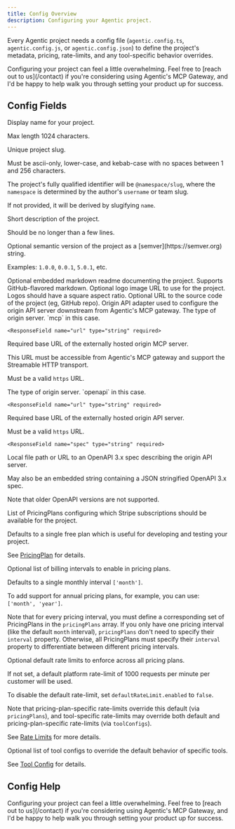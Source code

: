 ```yaml
---
title: Config Overview
description: Configuring your Agentic project.
---
```


Every Agentic project needs a config file (`agentic.config.ts`, `agentic.config.js`, or `agentic.config.json`) to define the project's metadata, pricing, rate-limits, and any tool-specific behavior overrides.

<Note>
  Configuring your project can feel a little overwhelming. Feel free to [reach
  out to us](/contact) if you're considering using Agentic's MCP Gateway, and
  I'd be happy to help walk you through setting your product up for success.
</Note>

## Config Fields

<ResponseField name='name' type='string' required>
Display name for your project.

Max length 1024 characters.

</ResponseField>

<ResponseField name='slug' type='string' required>
Unique project slug.

Must be ascii-only, lower-case, and kebab-case with no spaces between 1 and 256 characters.

The project's fully qualified identifier will be `@namespace/slug`, where
the `namespace` is determined by the author's `username` or team slug.

If not provided, it will be derived by slugifying `name`.

</ResponseField>

<ResponseField name='description' type='string' required>
  Short description of the project.

Should be no longer than a few lines.

</ResponseField>

<ResponseField name='version' type='string'>
Optional semantic version of the project as a [semver](https://semver.org) string.

Examples: `1.0.0`, `0.0.1`, `5.0.1`, etc.

</ResponseField>

<ResponseField name='readme' type='string'>
  Optional embedded markdown readme documenting the project. Supports
  GitHub-flavored markdown.
</ResponseField>

<ResponseField name='iconUrl' type='string'>
  Optional logo image URL to use for the project. Logos should have a square
  aspect ratio.

</ResponseField>

<ResponseField name='sourceUrl' type='string'>
  Optional URL to the source code of the project (eg, GitHub repo).
</ResponseField>

<ResponseField name='origin' type='object' required>
  Origin API adapter used to configure the origin API server downstream from
  Agentic's MCP gateway.

<Expandable title="properties" defaultOpen>
<Tabs>
  <Tab title="MCP origin server">
    <ResponseField name="type" type="string" required>
      The type of origin server. `mcp` in this case.
    </ResponseField>

    <ResponseField name="url" type="string" required>

Required base URL of the externally hosted origin MCP server.

This URL must be accessible from Agentic's MCP gateway and support the Streamable HTTP transport.

Must be a valid `https` URL.

</ResponseField>

  </Tab>

  <Tab title="OpenAPI origin server">
    <ResponseField name="type" type="string" required>
      The type of origin server. `openapi` in this case.
    </ResponseField>

    <ResponseField name="url" type="string" required>

Required base URL of the externally hosted origin API server.

Must be a valid `https` URL.

</ResponseField>

    <ResponseField name="spec" type="string" required>

Local file path or URL to an OpenAPI 3.x spec describing the origin API server.

May also be an embedded string containing a JSON stringified OpenAPI 3.x spec.

Note that older OpenAPI versions are not supported.

</ResponseField>
  </Tab>
</Tabs>
</Expandable>
</ResponseField>

<ResponseField name='pricingPlans' type='array'>
  List of PricingPlans configuring which Stripe subscriptions should be available for the project.

Defaults to a single free plan which is useful for developing and testing your project.

See [PricingPlan](/publishing/config/pricing#pricing-plan) for details.

</ResponseField>

<ResponseField name='pricingIntervals' type='array'>
Optional list of billing intervals to enable in pricing plans.

Defaults to a single monthly interval `['month']`.

To add support for annual pricing plans, for example, you can use:
`['month', 'year']`.

Note that for every pricing interval, you must define a corresponding set
of PricingPlans in the `pricingPlans` array. If you only have one pricing
interval (like the default `month` interval), `pricingPlans` don't need to
specify their `interval` property. Otherwise, all PricingPlans must
specify their `interval` property to differentiate between different
pricing intervals.

</ResponseField>

<ResponseField name='defaultRateLimit' type='object'>
Optional default rate limits to enforce across all pricing plans.

If not set, a default platform rate-limit of 1000 requests per minute per customer will be used.

To disable the default rate-limit, set `defaultRateLimit.enabled` to
`false`.

Note that pricing-plan-specific rate-limits override this default (via
`pricingPlans`), and tool-specific rate-limits may override both default
and pricing-plan-specific rate-limits (via `toolConfigs`).

See [Rate Limits](/publishing/config/rate-limits) for more details.

</ResponseField>

<ResponseField name='toolConfigs' type='array'>
Optional list of tool configs to override the default behavior of specific tools.

See [Tool Config](/publishing/config/tool-config) for details.

</ResponseField>

## Config Help

<Note>
  Configuring your project can feel a little overwhelming. Feel free to [reach
  out to us](/contact) if you're considering using Agentic's MCP Gateway, and
  I'd be happy to help walk you through setting your product up for success.
</Note>
